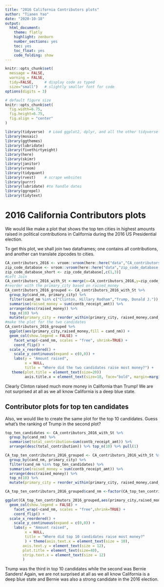 ```yaml
---
title: "2016 California Contributors plots"
author: "Tianen Yao"
date: "2020-10-18"
output:
  html_document:
    theme: flatly
    highlight: zenburn
    number_sections: yes
    toc: yes
    toc_float: yes
    code_folding: show
---
```



```r
knitr::opts_chunk$set(
  message = FALSE, 
  warning = FALSE, 
  tidy=FALSE,     # display code as typed
  size="small")   # slightly smaller font for code
options(digits = 3)

# default figure size
knitr::opts_chunk$set(
  fig.width=6.75, 
  fig.height=6.75,
  fig.align = "center"
)
```


```r
library(tidyverse)  # Load ggplot2, dplyr, and all the other tidyverse packages
library(mosaic)
library(ggthemes)
library(lubridate)
library(fivethirtyeight)
library(here)
library(skimr)
library(janitor)
library(vroom)
library(tidyquant)
library(rvest)    # scrape websites
library(purrr)  
library(lubridate) #to handle dates
library(ggrepel)
library(tidytext)
```



# 2016 California Contributors plots

We would like make a plot that shows the top ten cities in highest amounts raised in political contributions in California during the 2016 US Presidential election.

To get this plot, we shall join two dataframes; one contains all contributions, and another can translate zipcodes to cities.


```r

CA_contributors_2016 <- vroom::vroom(here::here("data","CA_contributors_2016.csv"))
zip_code_database <- vroom::vroom(here::here("data","zip_code_database.csv"))
zip_code_database_short <- zip_code_database[,c(1,3)]
#Left Join
CA_contributors_2016_with_St <-merge(x=CA_contributors_2016,y=zip_code_database_short,by="zip",all.x=TRUE)
#reorder with the primary_city based on raised_money
CA_contributors_2016_grouped <- CA_contributors_2016_with_St %>% 
  group_by(cand_nm, primary_city) %>%
  filter(cand_nm %in% c("Clinton, Hillary Rodham","Trump, Donald J.")) %>% 
  summarise(raised_money = sum(contb_receipt_amt)) %>% 
  arrange(desc(raised_money)) %>% 
  top_n(10) %>% 
  mutate(primary_city = reorder_within(primary_city, raised_money,cand_nm))
#make the plot for the two candidates
CA_contributors_2016_grouped %>% 
  ggplot(aes(primary_city,raised_money,fill = cand_nm)) +
  geom_col(show.legend = FALSE) +
    facet_wrap(~cand_nm, scales = "free", shrink=TRUE) +
    coord_flip() +
  scale_x_reordered() +
    scale_y_continuous(expand = c(0,0)) +
    labs(y = "Amount raised",
         x = NULL,
         title = "Where did the two candidates raise most money?") +
   theme(plot.title = element_text(size=20))
         axis.title.x = element_text(size=18, face="bold", margin=margin(20,0,0,0))
```


Clearly Clinton raised much more money in California than Trump! We are not surprised at all as we all know California is a deep blue state.

## Contributor plots for top ten candidates

Also, we would like to create the same plot for the top 10 candidates. Guess what's the ranking of Trump in the second plot?

```r
top_ten_candidates <- CA_contributors_2016_with_St %>%  
  group_by(cand_nm) %>% 
  summarise(total_contribution=sum(contb_receipt_amt)) %>% 
  arrange(desc(total_contribution)) %>% top_n(10) %>% pull(1)

CA_top_ten_contributors_2016_grouped <- CA_contributors_2016_with_St %>% 
  group_by(cand_nm, primary_city) %>%
  filter(cand_nm %in% top_ten_candidates) %>% 
  summarise(raised_money = sum(contb_receipt_amt)) %>% 
  arrange(desc(raised_money)) %>% 
  top_n(10) %>% 
  mutate(primary_city = reorder_within(primary_city, raised_money,cand_nm))

CA_top_ten_contributors_2016_grouped$cand_nm <-factor(CA_top_ten_contributors_2016_grouped$cand_nm,levels=top_ten_candidates)

ggplot(CA_top_ten_contributors_2016_grouped,aes(primary_city,raised_money,fill = cand_nm)) +
  geom_col(show.legend = FALSE) +
    facet_wrap(~cand_nm, scales = "free",shrink=TRUE) +
    coord_flip() +
  scale_x_reordered() +
    scale_y_continuous(expand = c(0,0)) +
    labs(y = "Amount raised",
         x = NULL,
         title = "Where did top 10 candidates raise most money?"
         ) + theme(axis.text.x = element_text(size = 10),
        axis.text.y = element_text(size = 12),
        plot.title = element_text(size=40),
        strip.text.x = element_text(size = 12)
        )
```

Trump was the third in top 10 candidates while the second was Bernie Sanders! Again, we are not surprised at all as we all know California is a deep blue state and Bernie was also a strong candidate in the 2016 election.